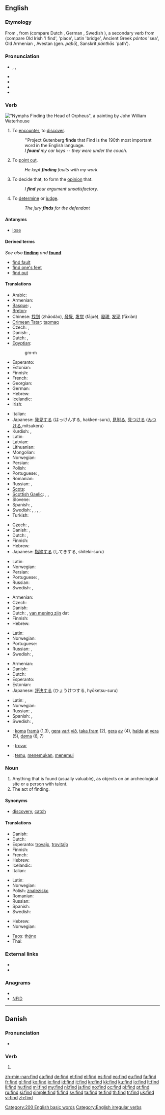 ==English==

{{rank|Lord|de|whole|190|find|got|let|world}}

===Etymology===
From {{etyl|ang}} {{term|findan|lang=ang}}, from {{proto|Germanic|finþanan|lang=en}} (compare Dutch {{term|vinden}}, German {{term|finden}}, Swedish {{term|finna|lang=sv}}), a secondary verb from {{proto|Indo-European|pontHo-}} (compare Old Irish {{term|étain|lang=sga}} 'I find', {{term|áitt|lang=sga}} 'place', Latin {{term|pons|pōns|lang=la}} 'bridge', Ancient Greek ''póntos'' 'sea', Old Armenian {{term|հուն|tr=hun||ford|lang=xcl}}, Avestan {{term|panta|pantā|lang=ae}} (gen. ''paþō''), Sanskrit ''pánthās'' 'path').

===Pronunciation===
* {{enPR|fīnd}}, {{IPA|/faɪnd/}}, {{SAMPA|/faInd/}}
* {{audio|en-us-find.ogg|Audio (US)}}
* {{audio|En-uk-to find.ogg|Audio (UK)}}
* {{rhymes|aɪnd}}
* {{homophones|fined}}

===Verb===
[[File:Nymphs finding the Head of Orpheus.jpg|thumb|upright|"Nymphs Finding the Head of Orpheus", a painting by [[w:John William Waterhouse|John William Waterhouse]]]]
{{en-verb|finds|finding|found|'''[[found]]''' or {{qualifier|archaic}} '''[[founden]]'''}}

# {{transitive}} To [[encounter]], to [[discover]].
#: ''Project Gutenberg '''finds''' that Find is the 190th most important word in the English language.
#: ''I '''found''' my car keys -- they were under the couch.''
# {{transitive}} To [[point out]].
#: ''He kept '''finding''' faults with my work.''
# {{transitive}} To decide that, to form the [[opinion]] that.
#: ''I '''find''' your argument unsatisfactory.''
# {{transitive}} To [[determine]] or [[judge]].
#: ''The jury '''finds''' for the defendant''

====Antonyms====
* [[lose]]

====Derived terms====
''See also'' '''[[finding]]''' ''and'' '''[[found]]'''
* [[find fault]]
* [[find one's feet]]
* [[find out]]

====Translations====
{{trans-top|encounter}}
* Arabic: {{t+|ar|وجد|tr=wájada}}
* Armenian: {{t-|hy|գտնել|tr=gtnel}}
* [[Basque]]: {{t|eu|aurkitu|xs=Basque}}, {{t|eu|topatu|xs=Basque}}
* [[Breton]]: {{t+|br|kavout|xs=Breton}}
* Chinese: [[找到]] (zhǎodào), [[發覺]], [[发觉]] (fājué), [[發現]], [[发现]] (fāxiàn)
* [[Crimean Tatar]]: [[tapmaq]]
* Czech: {{t-|cs|nalézt}}, {{t+|cs|najít}}
* Danish: {{t-|da|finde}}, {{t|da|træffe}}
* Dutch: {{t+|nl|vinden}}, {{t+|nl|aantreffen}}
* [[Egyptian]]: {{tø|egy|gm|sc=Egyp}}
*: <hiero>gm-m</hiero>
* Esperanto: {{t+|eo|trovi|xs=Esperanto}}
* Estonian: {{t|et|leidma}}
* Finnish: {{t+|fi|löytää}}
* French: {{t+|fr|trouver}}
* Georgian: {{tø|ka|მიგნება|tr=migneba|sc=Geor}}
* German: {{t+|de|finden}}
* Hebrew: {{t-|he|מצא|tr=matzá}}
* Icelandic: {{t+|is|finna}}
* Irish: {{t+|ga|faigh|xs=Irish}}
{{trans-mid}}
* Italian: {{t+|it|trovare}}
* Japanese: [[発見]]する (はっけんする, hakken-suru), [[見附る]], [[見つける]] ([[みつける]],mitsukeru)
* Kurdish: {{ku-Arab|[[دیتنه‌وه‌]]}}, {{ku-Arab|[[دۆزینه‌وه‌]]}}
* Latin: {{t-|la|invenire|alt=invenīre}}
* Latvian: {{t|lv|atrast|xs=Latvian}}
* Lithuanian: {{t|lt|surasti|xs=Lithuanian}}
* Mongolian: {{t-|mn|олох|sc=Cyrl|xs=Mongolian}}
* Norwegian: {{t+|no|finne}}
* Persian: {{t+|fa|یافتن|tr=yâftan|xs=Persian}}
* Polish: {{t+|pl|znajdować}}
* Portuguese: {{t+|pt|achar}}, {{t+|pt|encontrar}}
* Romanian: {{t+|ro|găsi}}
* Russian: {{t+|ru|находить|tr=naxodít’}} {{impf}}, {{t+|ru|найти|tr=najtí}} {{pf.}}
* [[Scots]]: {{tø|sco|fin|xs=Scots}}
* [[Scottish Gaelic]]: {{t-|gd|faigh|xs=Scottish Gaelic}},  {{t-|gd|lorg|xs=Scottish Gaelic}},  {{t-|gd|amais|xs=Scottish Gaelic}}
* Slovene: {{t+|sl|najti}}
* Spanish: {{t+|es|encontrar}}, {{t+|es|hallar}}
* Swedish: {{t+|sv|finna}}, {{t+|sv|hitta}}, {{t|sv|uppdaga}}, {{t+|sv|upptäcka}}, {{t|sv|utröna}}
* Turkish: {{t|tr|bulmak}}
{{trans-bottom}}

{{trans-top|point out}}
* Czech: {{t+|cs|objevit}}, {{t-|cs|nalézt}}
* Danish: {{t-|da|finde}}, {{t|da|udpege}}
* Dutch: {{t+|nl|vinden}}, {{t+|nl|ontdekken}}
* Finnish: {{t+|fi|osoittaa}}
* Hebrew: {{t-|he|הצביע|tr=hitzbía}}
* Japanese: [[指摘]]する (してきする, shiteki-suru)
{{trans-mid}}
* Latin: {{t-|la|designare}}
* Norwegian: {{t+|no|finne}}
* Persian: {{t|fa|نمایاندن|tr=namâyândan|xs=Persian}}
* Portuguese: {{t+|pt|achar}}, {{t+|pt|encontrar}}
* Russian: {{t|ru|выискивать|tr=vyískivat’}} {{impf}}
* Swedish: {{t+|sv|finna}}, {{t+|sv|hitta}}
{{trans-bottom}}

{{trans-top|decide that}}
* Armenian: {{t-|hy|գտնել|tr=gtnel}}
* Czech: {{t|cs|pokládat za}}
* Danish: {{t-|da|finde}}
* Dutch: {{t+|nl|vinden}}, [[van mening zijn]] dat
* Finnish: {{t+|fi|pitää}}
* Hebrew: {{t-|he|מצא|tr=matzá}}
{{trans-mid}}
* Latin: {{t-|la|decernere}}
* Norwegian: {{t+|no|finne}}
* Portuguese: {{t+|pt|achar}}
* Russian: {{t+|ru|находить|tr=naxodít’}} {{impf}}, {{t+|ru|найти|tr=najtí}} {{pf.}}
* Swedish: {{t+|sv|finna}}, {{t+|sv|konstatera}}
{{trans-bottom}}

{{trans-top|determine, judge}}
* Armenian: {{t-|hy|գտնել|tr=gtnel}}
* Danish: {{t|da|dømme}}
* Dutch: {{t+|nl|achten}}
* Esperanto: {{t-|eo|juĝi|xs=Esperanto}}
* Estonian: {{t|et|leidma}}
* Japanese: [[評決]]する (ひょうけつする, hyōketsu-suru)
{{trans-mid}}
* Latin: {{t-|la|arbitrare}},  {{t+|la|arbitror}}
* Norwegian: {{t+|no|finne}}
* Russian: {{t+|ru|находить|tr=naxodít'}} {{impf}}, {{t+|ru|найти|tr=najtí}} {{pf.}}
* Spanish: {{t+|es|determinar}}, {{t-|es|juzgar}}
* Swedish: {{t+|sv|finna}}, {{t+|sv|konstatera}}
{{trans-bottom}}

<!--Remove this section once all of the translations below have been moved into the tables above.-->
{{checktrans-top}}
* {{ttbc|Faroese}}: [[koma]] [[framá]] (1,3), [[gera]] [[vart]] [[við]], [[taka fram]] (2), [[gera]] [[av]] (4), [[halda]] [[at]] [[vera]] (5), [[døma]] (6, 7)
* {{ttbc|Ido}}: [[trovar]]
* {{ttbc|Indonesian}}: [[temu]], [[temu|menemukan]], [[temu|menemui]]
{{trans-bottom}}

===Noun===
{{en-noun}}

# Anything that is found (usually valuable), as objects on an archeological site or a person with talent.
# The act of finding.

====Synonyms====
* {{sense|anything found}} [[discovery]], [[catch]]

====Translations====
{{trans-top|anything found}}
* Danish: {{t-|da|fund|c}}
* Dutch: {{t+|nl|vondst|f}}
* Esperanto: [[trovaĵo]], [[trovitaĵo]]
* Finnish: {{t-|fi|löytö}}
* French: {{t+|fr|trouvaille|f}}
* Hebrew: {{t|he|מציאה|f}}
* Icelandic: {{t+|is|fundur|m}}
* Italian: {{t+|it|scoperta|f}}
{{trans-mid}}
* Latin: {{t-|la|inventus|m}}
* Norwegian: {{t|no|funn|n}}
* Polish: [[znalezisko]] {{n}}
* Romanian: {{t-|ro|descoperire|f}}
* Russian: {{t+|ru|находка|f|tr=naxódka}}
* Spanish: {{t+|es|hallazgo|m}}
* Swedish: {{t-|sv|fynd|n}}
{{trans-bottom}}

{{trans-top|act of finding}}
* Hebrew: {{t|he|מציאה|f}}
* Norwegian: {{t|no|funn|n}}
{{trans-mid}}
* [[Taos]]: [[thǫ́ne]]
* Thai: {{t+|th|หา}}
{{trans-bottom}}

===External links===
* {{R:Webster 1913}}
* {{R:Century 1911}}

===Anagrams===
* {{alphagram|dfin}}
* [[NFID#English|NFID]]

[[Category:200 English basic words]]
[[Category:English irregular verbs]]

----

==Danish==

===Pronunciation===
* {{IPA|/fend/|[fenˀ]|lang=da}}

===Verb===
{{infl|da|verb form}}

# {{form of|imperative|finde|lang=da}}

[[zh-min-nan:find]]
[[ca:find]]
[[de:find]]
[[et:find]]
[[el:find]]
[[es:find]]
[[eo:find]]
[[eu:find]]
[[fa:find]]
[[fr:find]]
[[gl:find]]
[[ko:find]]
[[io:find]]
[[id:find]]
[[it:find]]
[[kn:find]]
[[kk:find]]
[[ku:find]]
[[lo:find]]
[[lt:find]]
[[li:find]]
[[hu:find]]
[[ml:find]]
[[my:find]]
[[nl:find]]
[[ja:find]]
[[no:find]]
[[oc:find]]
[[pl:find]]
[[pt:find]]
[[ru:find]]
[[si:find]]
[[simple:find]]
[[fi:find]]
[[sv:find]]
[[ta:find]]
[[te:find]]
[[th:find]]
[[tr:find]]
[[uk:find]]
[[vi:find]]
[[zh:find]]